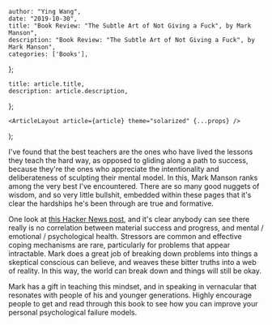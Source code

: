 

    author: "Ying Wang",
    date: "2019-10-30",
    title: "Book Review: "The Subtle Art of Not Giving a Fuck", by Mark Manson",
    description: "Book Review: "The Subtle Art of Not Giving a Fuck", by Mark Manson",
    categories: ['Books'],
};

    title: article.title,
    description: article.description,
};

    <ArticleLayout article={article} theme="solarized" {...props} />
);


I've found that the best teachers are the ones who have lived the lessons they
teach the hard way, as opposed to gliding along a path to success, because
they're the ones who appreciate the intentionality and deliberateness of
sculpting their mental model. In this, Mark Manson ranks among the very best
I've encountered. There are so many good nuggets of wisdom, and so very little
bullshit, embedded within these pages that it's clear the hardships he's been
through are true and formative.

One look at [this Hacker News
post](https://news.ycombinator.com/item?id=20951444), and it's clear anybody can
see there really is no correlation between material success and progress, and
mental / emotional / psychological health. Stressors are common and effective
coping mechanisms are rare, particularly for problems that appear intractable.
Mark does a great job of breaking down problems into things a skeptical
conscious can believe, and weaves these bitter truths into a web of reality. In
this way, the world can break down and things will still be okay.

Mark has a gift in teaching this mindset, and in speaking in vernacular that
resonates with people of his and younger generations. Highly encourage people to
get and read through this book to see how you can improve your personal
psychological failure models.
